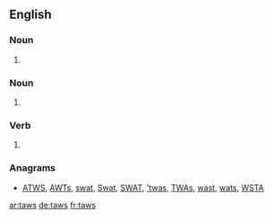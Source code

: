 ==English==

===Noun===
{{en-noun|tawses}}

# {{alternative spelling of|tawse}}

===Noun===
{{head|en|plural}}

# {{plural of|taw|lang=en|nocat=1}}

===Verb===
{{head|en}}

# {{en-third-person singular of|taw}}

===Anagrams===
* [[ATWS#English|ATWS]], [[AWTs#English|AWTs]], [[swat#English|swat]], [[Swat#English|Swat]], [[SWAT#English|SWAT]], [['twas#English|'twas]], [[TWAs#English|TWAs]], [[wast#English|wast]], [[wats#English|wats]], [[WSTA#English|WSTA]]


[[ar:taws]]
[[de:taws]]
[[fr:taws]]